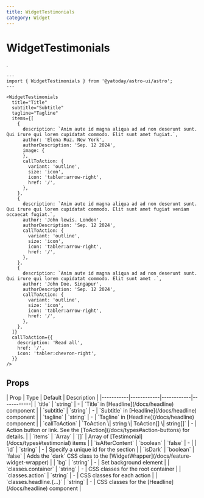 ```yaml
---
title: WidgetTestimonials
category: Widget
---
```



# WidgetTestimonials

<SourceLink name="WidgetTestimonials" />

.

<Demo title="" class="bg-stripe">
  <WidgetTestimonials
    title="Title"
    subtitle="Subtitle"
    tagline="Tagline"
    items={[
      {
        description: `Anim aute id magna aliqua ad ad non deserunt sunt. Qui irure qui lorem cupidatat commodo. Elit sunt amet fugiat.`,
        author: 'Elena Ruz. New York',
        authorDescription: 'Sep. 12 2024',
        image: {
          src: '~/assets/images/avatar-01.jpeg',
          alt: 'Elena Ruz'
        },
        callToAction: {
          variant: 'outline',
          size: 'icon',
          icon: 'tabler:arrow-right',
          href: '/',
        },
      },
      {
        description: `Anim aute id magna aliqua ad ad non deserunt sunt. Qui irure qui lorem cupidatat commodo. Elit sunt amet fugiat veniam occaecat fugiat.`,
        author: 'John lewis. London',
        authorDescription: 'Sep. 12 2024',
        callToAction: {
          variant: 'outline',
          size: 'icon',
          icon: 'tabler:arrow-right',
          href: '/',
        },
      },
      {
        description: `Anim aute id magna aliqua ad ad non deserunt sunt. Qui irure qui lorem cupidatat commodo. Elit sunt amet .`,
        author: 'John Doe. Singapur',
        authorDescription: 'Sep. 12 2024',
        callToAction: {
          variant: 'outline',
          size: 'icon',
          icon: 'tabler:arrow-right',
          href: '/',
        },
      },
    ]}
    callToAction={{
      text: 'Read all',
      href: '/',
      icon: 'tabler:chevron-right',
    }}
  />
</Demo>

```astro
---
import { WidgetTestimonials } from '@yatoday/astro-ui/astro';
---

<WidgetTestimonials
  title="Title"
  subtitle="Subtitle"
  tagline="Tagline"
  items={[
    {
      description: `Anim aute id magna aliqua ad ad non deserunt sunt. Qui irure qui lorem cupidatat commodo. Elit sunt amet fugiat.`,
      author: 'Elena Ruz. New York',
      authorDescription: 'Sep. 12 2024',
      image: {
      },
      callToAction: {
        variant: 'outline',
        size: 'icon',
        icon: 'tabler:arrow-right',
        href: '/',
      },
    },
    {
      description: `Anim aute id magna aliqua ad ad non deserunt sunt. Qui irure qui lorem cupidatat commodo. Elit sunt amet fugiat veniam occaecat fugiat.`,
      author: 'John lewis. London',
      authorDescription: 'Sep. 12 2024',
      callToAction: {
        variant: 'outline',
        size: 'icon',
        icon: 'tabler:arrow-right',
        href: '/',
      },
    },
    {
      description: `Anim aute id magna aliqua ad ad non deserunt sunt. Qui irure qui lorem cupidatat commodo. Elit sunt amet .`,
      author: 'John Doe. Singapur',
      authorDescription: 'Sep. 12 2024',
      callToAction: {
        variant: 'outline',
        size: 'icon',
        icon: 'tabler:arrow-right',
        href: '/',
      },
    },
  ]}
  callToAction={{
    description: 'Read all',
    href: '/',
    icon: 'tabler:chevron-right',
  }}
/>
```

## Props

<div className="overflow-x-auto">
  <div className="min-w-xl">
    | Prop | Type | Default | Description |
    |-----------|------------|------------|------------|
    | `title` | `string` | - | `Title` in [Headline](/docs/headline) component |
    | `subtitle` | `string` | - | `Subtitle` in [Headline](/docs/headline) component |
    | `tagline` | `string` | - | `Tagline` in [Headline](/docs/headline) component |
    | `callToAction` | `ToAction \| string \| ToAction[] \| string[]` | - | Action button or link. See the [ToAction](/docs/types#action-buttons) for details.  |
    | `items` | `Array` | `[]` | Array of [Testimonial](/docs/types#testimonial) items |
    | `isAfterContent` | `boolean` | `false` | - |
    | `id` | `string` | - | Specify a unique id for the section |
    | `isDark` | `boolean` | `false` | Adds the `dark` CSS class to the [WidgetWrapper](/docs/feature-widget-wrapper) |
    | `bg` | `string` | - | Set background element |
    | `classes.container` | `string` | - | CSS classes for the root container |
    | `classes.action` | `string` | - | CSS classes for each action |
    | `classes.headline.{...}` | `string` | - | CSS classes for the [Headline](/docs/headline) component |
  </div>
</div>
